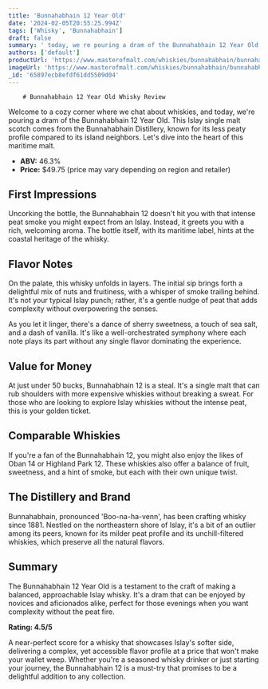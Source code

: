 ```yaml
---
title: 'Bunnahabhain 12 Year Old'
date: '2024-02-05T20:55:25.994Z'
tags: ['Whisky', 'Bunnahabhain']
draft: false
summary: ' today, we re pouring a dram of the Bunnahabhain 12 Year Old. This Islay single malt scotch comes from the Bunnahabhain Distillery...'
authors: ['default']
productUrl: 'https://www.masterofmalt.com/whiskies/bunnahabhain/bunnahabhain-12-year-old-whisky/'
imageUrl: 'https://www.masterofmalt.com/whiskies/bunnahabhain/bunnahabhain-12-year-old-whisky.jpg'
_id: '65897ecb8efdf61dd5509d04'
---
```


        # Bunnahabhain 12 Year Old Whisky Review

Welcome to a cozy corner where we chat about whiskies, and today, we're pouring a dram of the Bunnahabhain 12 Year Old. This Islay single malt scotch comes from the Bunnahabhain Distillery, known for its less peaty profile compared to its island neighbors. Let's dive into the heart of this maritime malt.

- **ABV:** 46.3%
- **Price:** $49.75 (price may vary depending on region and retailer)

## First Impressions

Uncorking the bottle, the Bunnahabhain 12 doesn't hit you with that intense peat smoke you might expect from an Islay. Instead, it greets you with a rich, welcoming aroma. The bottle itself, with its maritime label, hints at the coastal heritage of the whisky.

## Flavor Notes

On the palate, this whisky unfolds in layers. The initial sip brings forth a delightful mix of nuts and fruitiness, with a whisper of smoke trailing behind. It's not your typical Islay punch; rather, it's a gentle nudge of peat that adds complexity without overpowering the senses.

As you let it linger, there's a dance of sherry sweetness, a touch of sea salt, and a dash of vanilla. It's like a well-orchestrated symphony where each note plays its part without any single flavor dominating the experience.

## Value for Money

At just under 50 bucks, Bunnahabhain 12 is a steal. It's a single malt that can rub shoulders with more expensive whiskies without breaking a sweat. For those who are looking to explore Islay whiskies without the intense peat, this is your golden ticket.

## Comparable Whiskies

If you're a fan of the Bunnahabhain 12, you might also enjoy the likes of Oban 14 or Highland Park 12. These whiskies also offer a balance of fruit, sweetness, and a hint of smoke, but each with their own unique twist.

## The Distillery and Brand

Bunnahabhain, pronounced 'Boo-na-ha-venn', has been crafting whisky since 1881. Nestled on the northeastern shore of Islay, it's a bit of an outlier among its peers, known for its milder peat profile and its unchill-filtered whiskies, which preserve all the natural flavors.

## Summary

The Bunnahabhain 12 Year Old is a testament to the craft of making a balanced, approachable Islay whisky. It's a dram that can be enjoyed by novices and aficionados alike, perfect for those evenings when you want complexity without the peat fire.

**Rating: 4.5/5**

A near-perfect score for a whisky that showcases Islay's softer side, delivering a complex, yet accessible flavor profile at a price that won't make your wallet weep. Whether you're a seasoned whisky drinker or just starting your journey, the Bunnahabhain 12 is a must-try that promises to be a delightful addition to any collection.
